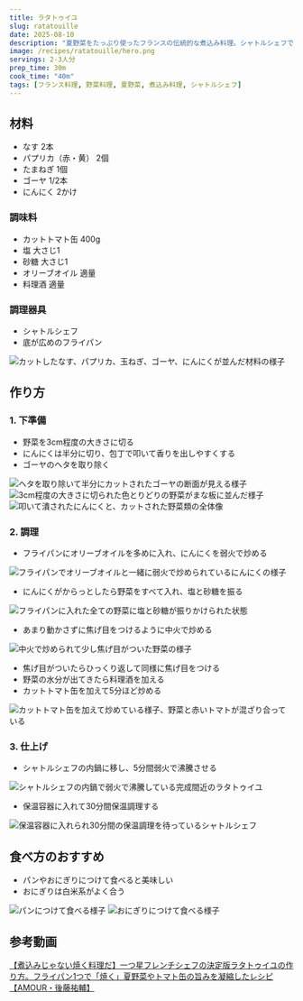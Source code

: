 ```yaml
---
title: ラタトゥイユ
slug: ratatouille
date: 2025-08-10
description: "夏野菜をたっぷり使ったフランスの伝統的な煮込み料理。シャトルシェフで作る簡単レシピで、野菜本来の甘みと旨みを引き出した美味しい一品です。"
image: /recipes/ratatouille/hero.png
servings: 2-3人分
prep_time: 30m
cook_time: "40m"
tags: [フランス料理, 野菜料理, 夏野菜, 煮込み料理, シャトルシェフ]
---
```


## 材料
- なす 2本
- パプリカ（赤・黄） 2個
- たまねぎ 1個
- ゴーヤ 1/2本
- にんにく 2かけ

### 調味料
- カットトマト缶 400g
- 塩 大さじ1
- 砂糖 大さじ1
- オリーブオイル 適量
- 料理酒 適量

### 調理器具
- シャトルシェフ
- 底が広めのフライパン

![カットしたなす、パプリカ、玉ねぎ、ゴーヤ、にんにくが並んだ材料の様子](/recipes/ratatouille/step1.png)

## 作り方

### 1. **下準備**
- 野菜を3cm程度の大きさに切る
- にんにくは半分に切り、包丁で叩いて香りを出しやすくする
- ゴーヤのヘタを取り除く

![ヘタを取り除いて半分にカットされたゴーヤの断面が見える様子](/recipes/ratatouille/step2.png)
![3cm程度の大きさに切られた色とりどりの野菜がまな板に並んだ様子](/recipes/ratatouille/step3.png)
![叩いて潰されたにんにくと、カットされた野菜類の全体像](/recipes/ratatouille/step4.png)

### 2. **調理**
- フライパンにオリーブオイルを多めに入れ、にんにくを弱火で炒める

![フライパンでオリーブオイルと一緒に弱火で炒められているにんにくの様子](/recipes/ratatouille/step5.png)

- にんにくがからっとしたら野菜をすべて入れ、塩と砂糖を振る

![フライパンに入れた全ての野菜に塩と砂糖が振りかけられた状態](/recipes/ratatouille/step6.png)

- あまり動かさずに焦げ目をつけるように中火で炒める

![中火で炒められて少し焦げ目がついた野菜の様子](/recipes/ratatouille/step7.png)

- 焦げ目がついたらひっくり返して同様に焦げ目をつける
- 野菜の水分が出てきたら料理酒を加える
- カットトマト缶を加えて5分ほど炒める

![カットトマト缶を加えて炒めている様子、野菜と赤いトマトが混ざり合っている](/recipes/ratatouille/step8.png)

### 3. **仕上げ**
- シャトルシェフの内鍋に移し、5分間弱火で沸騰させる

![シャトルシェフの内鍋で弱火で沸騰している完成間近のラタトゥイユ](/recipes/ratatouille/step9.png)

- 保温容器に入れて30分間保温調理する

![保温容器に入れられ30分間の保温調理を待っているシャトルシェフ](/recipes/ratatouille/step10.png)

## 食べ方のおすすめ
- パンやおにぎりにつけて食べると美味しい
- おにぎりは白米系がよく合う

![パンにつけて食べる様子](/recipes/ratatouille/step11.png)
![おにぎりにつけて食べる様子](/recipes/ratatouille/step12.png)

## 参考動画
[【煮込みじゃない焼く料理だ】一つ星フレンチシェフの決定版ラタトゥイユの作り方。フライパン1つで「焼く」夏野菜やトマト缶の旨みを凝縮したレシピ【AMOUR・後藤祐輔】](https://www.youtube.com/watch?v=JyAeHqmvenk)
